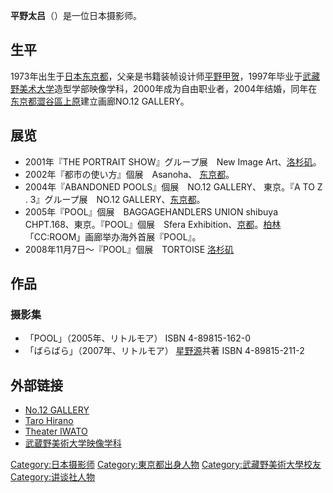 '''平野太吕'''（{{bd|1973年|7月7日||}}）是一位日本摄影师。

== 生平 ==
1973年出生于[[日本|日本]][[东京都|东京都]]，父亲是书籍装帧设计师[[平野甲贺|平野甲贺]]，1997年毕业于[[武藏野美术大学|武藏野美术大学]]造型学部映像学科，2000年成为自由职业者，2004年结婚，同年在[[东京都|东京都]][[澀谷區|澀谷區]][[上原_(澀谷區)|上原]]建立画廊NO.12 GALLERY。

== 展览 ==
*2001年『THE PORTRAIT SHOW』グループ展　New Image Art、[[洛杉矶|洛杉矶]]。
*2002年『都市の使い方』個展　Asanoha、 [[东京都|东京都]]。
*2004年『ABANDONED POOLS』個展　NO.12 GALLERY、 東京。『A TO Z . 3』グループ展　NO.12 GALLERY、[[东京都|东京都]]。
*2005年『POOL』個展　BAGGAGEHANDLERS UNION shibuya CHPT.168、東京。『POOL』個展　Sfera Exhibition、[[京都|京都]]。[[柏林|柏林]]「CC:ROOM」画廊举办海外首展『POOL』。
*2008年11月7日〜『POOL』個展　TORTOISE [[洛杉矶|洛杉矶]]

== 作品 ==
=== 摄影集 ===
*「POOL」（2005年、リトルモア） ISBN 4-89815-162-0
*「ばらばら」（2007年、リトルモア） [[星野源|星野源]]共著 ISBN 4-89815-211-2 

== 外部链接 ==
*[http://no12gallery.com/ No.12 GALLERY] {{Wayback|url=http://no12gallery.com/ |date=20210411074916 }}
*[http://tarohirano.com/ Taro Hirano] {{Wayback|url=http://tarohirano.com/ |date=20210305183740 }}
*[http://www.theatre-iwato.com/ Theater IWATO] {{Wayback|url=http://www.theatre-iwato.com/ |date=20100228181455 }}
*[http://eizou.musabi.ac.jp/ 武蔵野美術大学映像学科] {{Wayback|url=http://eizou.musabi.ac.jp/ |date=20210411074916 }}

{{DEFAULTSORT:Hirano Taro}}
[[Category:日本摄影师|Category:日本摄影师]]
[[Category:東京都出身人物|Category:東京都出身人物]]
[[Category:武藏野美術大學校友|Category:武藏野美術大學校友]]
[[Category:讲谈社人物|Category:讲谈社人物]]